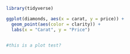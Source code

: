 
```r
library(tidyverse)
```

```r
ggplot(diamonds, aes(x = carat, y = price)) +
  geom_point(aes(color = clarity)) +
  labs(x = "Carat", y = "Price")


#this is a plot test?
```

